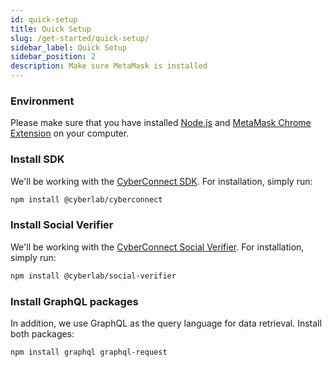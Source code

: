```yaml
---
id: quick-setup
title: Quick Setup
slug: /get-started/quick-setup/
sidebar_label: Quick Setup
sidebar_position: 2
description: Make sure MetaMask is installed
---
```


### Environment
Please make sure that you have installed [Node.js](https://nodejs.org/en/download/) and [MetaMask Chrome Extension](https://metamask.io/) on your computer.

### Install SDK

We'll be working with the [CyberConnect SDK](/cyberconnect-sdk/connect-with-sdk/). For installation, simply run:

```bash npm2yarn
npm install @cyberlab/cyberconnect
```

### Install Social Verifier

We'll be working with the [CyberConnect Social Verifier](/cyberconnect-sdk/cyberconnect-social-verifier/). For installation, simply run:

```bash npm2yarn
npm install @cyberlab/social-verifier
```

### Install GraphQL packages

In addition, we use GraphQL as the query language for data retrieval. Install both packages:

```bash npm2yarn
npm install graphql graphql-request
```
